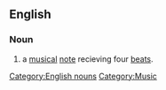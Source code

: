 ==English==
===Noun===
{{en-noun}}

# a [[musical]] [[note]] recieving four [[beat]]s.

[[Category:English nouns]]
[[Category:Music]]